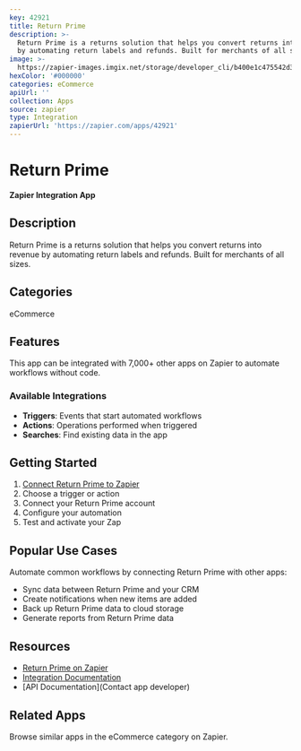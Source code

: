```yaml
---
key: 42921
title: Return Prime
description: >-
  Return Prime is a returns solution that helps you convert returns into revenue
  by automating return labels and refunds. Built for merchants of all sizes.
image: >-
  https://zapier-images.imgix.net/storage/developer_cli/b400e1c475542d3dd0bc7eff639191f1_2.png?auto=format%2Ccompress&ixlib=python-3.0.0&q=50
hexColor: '#000000'
categories: eCommerce
apiUrl: ''
collection: Apps
source: zapier
type: Integration
zapierUrl: 'https://zapier.com/apps/42921'
---
```

# Return Prime

**Zapier Integration App**

## Description

Return Prime is a returns solution that helps you convert returns into revenue by automating return labels and refunds. Built for merchants of all sizes.

## Categories

eCommerce

## Features

This app can be integrated with 7,000+ other apps on Zapier to automate workflows without code.

### Available Integrations

- **Triggers**: Events that start automated workflows
- **Actions**: Operations performed when triggered
- **Searches**: Find existing data in the app

## Getting Started

1. [Connect Return Prime to Zapier](https://zapier.com/apps/42921)
2. Choose a trigger or action
3. Connect your Return Prime account
4. Configure your automation
5. Test and activate your Zap

## Popular Use Cases

Automate common workflows by connecting Return Prime with other apps:

- Sync data between Return Prime and your CRM
- Create notifications when new items are added
- Back up Return Prime data to cloud storage
- Generate reports from Return Prime data

## Resources

- [Return Prime on Zapier](https://zapier.com/apps/42921)
- [Integration Documentation](https://zapier.com/apps/42921/integrations)
- [API Documentation](Contact app developer)

## Related Apps

Browse similar apps in the eCommerce category on Zapier.

